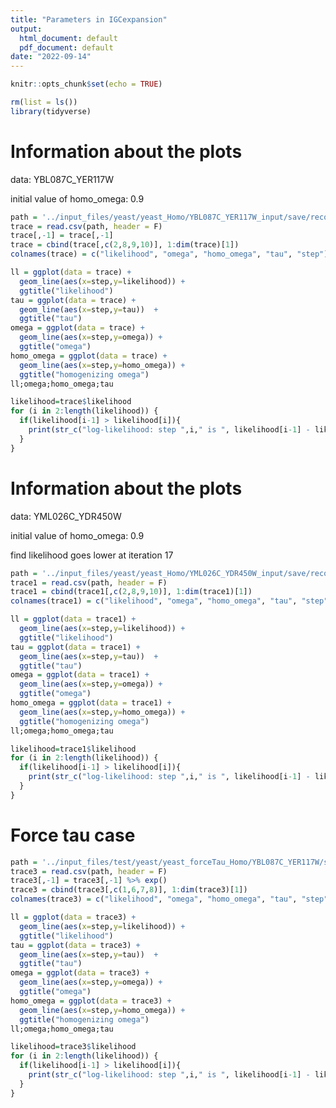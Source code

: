 ```yaml
---
title: "Parameters in IGCexpansion"
output:
  html_document: default
  pdf_document: default
date: "2022-09-14"
---
```


```r
knitr::opts_chunk$set(echo = TRUE)
```

```r
rm(list = ls())
library(tidyverse)
```

# Information about the plots

data: YBL087C_YER117W

initial value of homo_omega: 0.9


```r
path = '../input_files/yeast/yeast_Homo/YBL087C_YER117W_input/save/record.txt'
trace = read.csv(path, header = F)
trace[,-1] = trace[,-1]
trace = cbind(trace[,c(2,8,9,10)], 1:dim(trace)[1])
colnames(trace) = c("likelihood", "omega", "homo_omega", "tau", "step")

ll = ggplot(data = trace) +
  geom_line(aes(x=step,y=likelihood)) +
  ggtitle("likelihood")
tau = ggplot(data = trace) +
  geom_line(aes(x=step,y=tau))  +
  ggtitle("tau")
omega = ggplot(data = trace) +
  geom_line(aes(x=step,y=omega)) +
  ggtitle("omega")
homo_omega = ggplot(data = trace) +
  geom_line(aes(x=step,y=homo_omega)) +
  ggtitle("homogenizing omega")
ll;omega;homo_omega;tau

likelihood=trace$likelihood
for (i in 2:length(likelihood)) {
  if(likelihood[i-1] > likelihood[i]){
    print(str_c("log-likelihood: step ",i," is ", likelihood[i-1] - likelihood[i], " lower than the previous step."))
  }
}
```

# Information about the plots

data: YML026C_YDR450W

initial value of homo_omega: 0.9

find likelihood goes lower at iteration 17

```r
path = '../input_files/yeast/yeast_Homo/YML026C_YDR450W_input/save/record.txt'
trace1 = read.csv(path, header = F)
trace1 = cbind(trace1[,c(2,8,9,10)], 1:dim(trace1)[1])
colnames(trace1) = c("likelihood", "omega", "homo_omega", "tau", "step")

ll = ggplot(data = trace1) +
  geom_line(aes(x=step,y=likelihood)) +
  ggtitle("likelihood")
tau = ggplot(data = trace1) +
  geom_line(aes(x=step,y=tau))  +
  ggtitle("tau")
omega = ggplot(data = trace1) +
  geom_line(aes(x=step,y=omega)) +
  ggtitle("omega")
homo_omega = ggplot(data = trace1) +
  geom_line(aes(x=step,y=homo_omega)) +
  ggtitle("homogenizing omega")
ll;omega;homo_omega;tau

likelihood=trace1$likelihood
for (i in 2:length(likelihood)) {
  if(likelihood[i-1] > likelihood[i]){
    print(str_c("log-likelihood: step ",i," is ", likelihood[i-1] - likelihood[i], " lower than the previous step."))
  }
}
```



# Force tau case

```r
path = '../input_files/test/yeast/yeast_forceTau_Homo/YBL087C_YER117W/save/record.txt'
trace3 = read.csv(path, header = F)
trace3[,-1] = trace3[,-1] %>% exp()
trace3 = cbind(trace3[,c(1,6,7,8)], 1:dim(trace3)[1])
colnames(trace3) = c("likelihood", "omega", "homo_omega", "tau", "step")

ll = ggplot(data = trace3) +
  geom_line(aes(x=step,y=likelihood)) +
  ggtitle("likelihood")
tau = ggplot(data = trace3) +
  geom_line(aes(x=step,y=tau))  +
  ggtitle("tau")
omega = ggplot(data = trace3) +
  geom_line(aes(x=step,y=omega)) +
  ggtitle("omega")
homo_omega = ggplot(data = trace3) +
  geom_line(aes(x=step,y=homo_omega)) +
  ggtitle("homogenizing omega")
ll;omega;homo_omega;tau

likelihood=trace3$likelihood
for (i in 2:length(likelihood)) {
  if(likelihood[i-1] > likelihood[i]){
    print(str_c("log-likelihood: step ",i," is ", likelihood[i-1] - likelihood[i], " lower than the previous step."))
  }
}
```